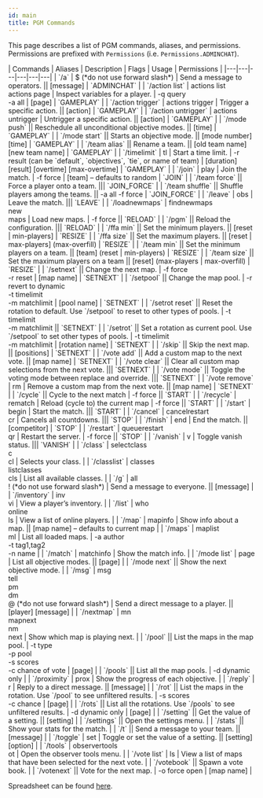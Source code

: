 ```yaml
---
id: main
title: PGM Commands
---
```


This page describes a list of PGM commands, aliases, and permissions.
Permissions are prefixed with `Permissions` (i.e. `Permissions.ADMINCHAT`).

<div className="table-container">
  | Commands | Aliases | Description | Flags | Usage | Permissions |
  |---|---|---|---|---|---|
  | `/a` | $ (*do not use forward slash*) | Send a message to operators. || [message] | `ADMINCHAT` |
  | `/action list` | actions list<br />actions page | Inspect variables for a player. | -q query<br />-a all | [page] | `GAMEPLAY` |
  | `/action trigger` | actions trigger | Trigger a specific action. || [action] | `GAMEPLAY` |
  | `/action untrigger` | actions untrigger | Untrigger a specific action. || [action] | `GAMEPLAY` |
  | `/mode push` || Reschedule all unconditional objective modes. || [time] | `GAMEPLAY` |
  | `/mode start` || Starts an objective mode. || [mode number] [time] | `GAMEPLAY` |
  | `/team alias` || Rename a team. || [old team name] [new team name] | `GAMEPLAY` |
  | `/timelimit` | tl | Start a time limit. | -r result (can be `default`, `objectives`, `tie`, or name of team) | [duration] [result] [overtime] [max-overtime] | `GAMEPLAY` |
  | `/join` | play | Join the match. | -f force | [team] – defaults to random | `JOIN` |
  | `/team force` || Force a player onto a team. ||| `JOIN_FORCE` |
  | `/team shuffle` || Shuffle players among the teams. || -a all -f force | `JOIN_FORCE` |
  | `/leave` | obs | Leave the match. ||| `LEAVE` |
  | `/loadnewmaps` | findnewmaps<br />new<br />maps | Load new maps. | -f force || `RELOAD` |
  | `/pgm` || Reload the configuration. ||| `RELOAD` |
  | `/ffa min` || Set the minimum players. || [reset &#124; min-players] | `RESIZE` |
  | `/ffa size` || Set the maximum players. || [reset &#124; max-players] (max-overfill) | `RESIZE` |
  | `/team min` || Set the minimum players on a team. || [team] (reset &#124; min-players) | `RESIZE` |
  | `/team size` || Set the maximum players on a team || [reset] (max-players &#124; max-overfill) | `RESIZE` |
  | `/setnext` || Change the next map. | -f force<br />-r reset | [map name] | `SETNEXT` |
  | `/setpool` || Change the map pool. | -r revert to dynamic<br />-t timelimit<br />-m matchlimit | [pool name] | `SETNEXT` |
  | `/setrot reset` || Reset the rotation to default. Use `/setpool` to reset to other types of pools. | -t timelimit<br />-m matchlimit || `SETNEXT` |
  | `/setrot` || Set a rotation as current pool. Use `/setpool` to set other types of pools. | -t timelimit<br />-m matchlimit | [rotation name] | `SETNEXT` |
  | `/skip` || Skip the next map. || [positions] | `SETNEXT` |
  | `/vote add` || Add a custom map to the next vote. || [map name] | `SETNEXT` |
  | `/vote clear` || Clear all custom map selections from the next vote. ||| `SETNEXT` |
  | `/vote mode` || Toggle the voting mode between replace and override. ||| `SETNEXT` |
  | `/vote remove` | rm | Remove a custom map from the next vote. || [map name] | `SETNEXT` |
  | `/cycle` || Cycle to the next match | -f force || `START` |
  | `/recycle` | rematch | Reload (cycle to) the current map | -f force || `START` |
  | `/start` | begin | Start the match. ||| `START` |
  | `/cancel` | cancelrestart<br />cr | Cancels all countdowns. ||| `STOP` |
  | `/finish` | end | End the match. || [competitor] | `STOP` |
  | `/restart` | queuerestart<br />qr | Restart the server. | -f force || `STOP` |
  | `/vanish` | v | Toggle vanish status. ||| `VANISH` |
  | `/class` | selectclass<br />c<br />cl | Selects your class. |
  | `/classlist` | classes<br />listclasses<br />cls | List all available classes. |
  | `/g` | all<br />! (*do not use forward slash*) | Send a message to everyone. || [message] |
  | `/inventory` | inv<br />vi | View a player’s inventory. |
  | `/list` | who<br />online<br />ls | View a list of online players. |
  | `/map` | mapinfo | Show info about a map. || [map name] – defaults to current map |
  | `/maps` | maplist<br />ml | List all loaded maps. | -a author<br />-t tag1,tag2<br />-n name |
  | `/match` | matchinfo | Show the match info. |
  | `/mode list` | page | List all objective modes. || [page] |
  | `/mode next` || Show the next objective mode. |
  | `/msg` | msg<br />tell<br />pm<br />dm<br />@ (*do not use forward slash*) | Send a direct message to a player. || [player] [message] |
  | `/nextmap` | mn<br />mapnext<br />nm<br />next | Show which map is playing next. |
  | `/pool` || List the maps in the map pool. | -t type<br />-p pool<br />-s scores<br />-c chance of vote | [page] |
  | `/pools` || List all the map pools. | -d dynamic only |
  | `/proximity` | prox | Show the progress of each objective. |
  | `/reply` | r | Reply to a direct message. || [message] |
  | `/rot` || List the maps in the rotation. Use `/pool` to see unfiltered results. | -s scores<br />-c chance | [page] |
  | `/rots` || List all the rotations. Use `/pools` to see unfiltered results. | -d dynamic only | [page] |
  | `/setting` || Get the value of a setting. || [setting] |
  | `/settings` || Open the settings menu. |
  | `/stats` || Show your stats for the match. |
  | `/t` || Send a message to your team. || [message] |
  | `/toggle` | set | Toggle or set the value of a setting. || [setting] [option] |
  | `/tools` | observertools<br />ot | Open the observer tools menu. |
  | `/vote list` | ls | View a list of maps that have been selected for the next vote. |
  | `/votebook` || Spawn a vote book. |
  | `/votenext` || Vote for the next map. | -o force open | [map name] |
</div>

Spreadsheet can be found [here](https://docs.google.com/spreadsheets/d/1QlS4DW6aLcryf4BRw3WXylydm07HqKNTf_QYI2PtLzU/edit?usp=sharing).
